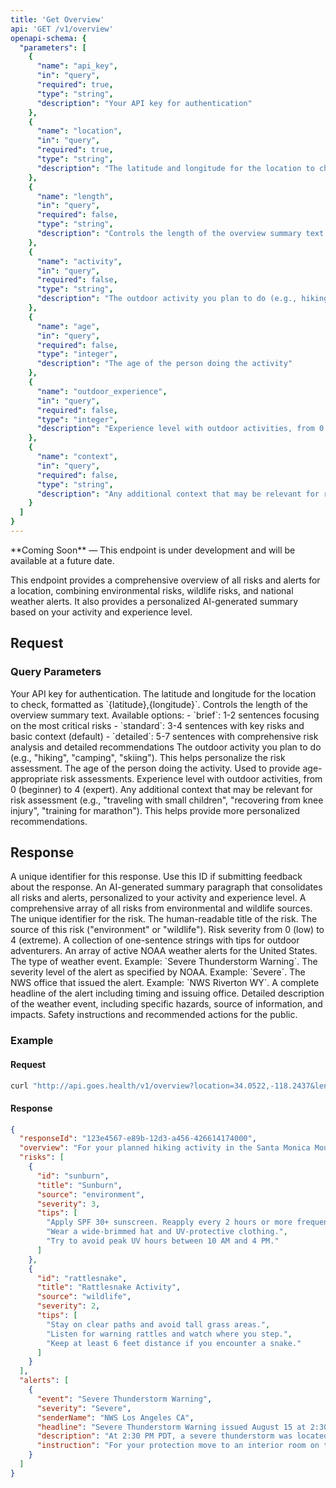 ```yaml
---
title: 'Get Overview'
api: 'GET /v1/overview'
openapi-schema: {
  "parameters": [
    {
      "name": "api_key",
      "in": "query",
      "required": true,
      "type": "string",
      "description": "Your API key for authentication"
    },
    {
      "name": "location",
      "in": "query",
      "required": true,
      "type": "string",
      "description": "The latitude and longitude for the location to check, formatted as {latitude},{longitude}"
    },
    {
      "name": "length",
      "in": "query",
      "required": false,
      "type": "string",
      "description": "Controls the length of the overview summary text (brief, standard, or detailed)"
    },
    {
      "name": "activity",
      "in": "query",
      "required": false,
      "type": "string",
      "description": "The outdoor activity you plan to do (e.g., hiking, camping, skiing)"
    },
    {
      "name": "age",
      "in": "query",
      "required": false,
      "type": "integer",
      "description": "The age of the person doing the activity"
    },
    {
      "name": "outdoor_experience",
      "in": "query",
      "required": false,
      "type": "integer",
      "description": "Experience level with outdoor activities, from 0 (beginner) to 4 (expert)"
    },
    {
      "name": "context",
      "in": "query",
      "required": false,
      "type": "string",
      "description": "Any additional context that may be relevant for risk assessment"
    }
  ]
}
---
```


<Note type="warning">
  **Coming Soon** — This endpoint is under development and will be available at a future date.
</Note>

This endpoint provides a comprehensive overview of all risks and alerts for a location, combining environmental risks, wildlife risks, and national weather alerts. It also provides a personalized AI-generated summary based on your activity and experience level.

## Request

### Query Parameters

<ParamField query="api_key" type="string" required>
  Your API key for authentication.
</ParamField>

<ParamField query="location" type="string" required>
  The latitude and longitude for the location to check, formatted as `{latitude},{longitude}`.
</ParamField>

<ParamField query="length" type="string">
  Controls the length of the overview summary text. Available options:
  - `brief`: 1-2 sentences focusing on the most critical risks
  - `standard`: 3-4 sentences with key risks and basic context (default)
  - `detailed`: 5-7 sentences with comprehensive risk analysis and detailed recommendations
</ParamField>

<ParamField query="activity" type="string">
  The outdoor activity you plan to do (e.g., "hiking", "camping", "skiing"). This helps personalize the risk assessment.
</ParamField>

<ParamField query="age" type="integer">
  The age of the person doing the activity. Used to provide age-appropriate risk assessments.
</ParamField>

<ParamField query="outdoor_experience" type="integer">
  Experience level with outdoor activities, from 0 (beginner) to 4 (expert).
</ParamField>

<ParamField query="context" type="string">
  Any additional context that may be relevant for risk assessment (e.g., "traveling with small children", "recovering from knee injury", "training for marathon"). This helps provide more personalized recommendations.
</ParamField>

## Response

<ResponseField name="responseId" type="string">
  A unique identifier for this response. Use this ID if submitting feedback about the response.
</ResponseField>

<ResponseField name="overview" type="string">
  An AI-generated summary paragraph that consolidates all risks and alerts, personalized to your activity and experience level.
</ResponseField>

<ResponseField name="risks" type="array">
  A comprehensive array of all risks from environmental and wildlife sources.
  <Expandable title="Risk Object Properties">
    <ResponseField name="id" type="string">
      The unique identifier for the risk.
    </ResponseField>
    <ResponseField name="title" type="string">
      The human-readable title of the risk.
    </ResponseField>
    <ResponseField name="source" type="string">
      The source of this risk ("environment" or "wildlife").
    </ResponseField>
    <ResponseField name="severity" type="integer">
      Risk severity from 0 (low) to 4 (extreme).
    </ResponseField>
    <ResponseField name="tips" type="array">
      A collection of one-sentence strings with tips for outdoor adventurers.
    </ResponseField>
  </Expandable>
</ResponseField>

<ResponseField name="alerts" type="array">
  An array of active NOAA weather alerts for the United States.
  <Expandable title="Alert Object Properties">
    <ResponseField name="event" type="string">
      The type of weather event. Example: `Severe Thunderstorm Warning`.
    </ResponseField>
    <ResponseField name="severity" type="string">
      The severity level of the alert as specified by NOAA. Example: `Severe`.
    </ResponseField>
    <ResponseField name="senderName" type="string">
      The NWS office that issued the alert. Example: `NWS Riverton WY`.
    </ResponseField>
    <ResponseField name="headline" type="string">
      A complete headline of the alert including timing and issuing office.
    </ResponseField>
    <ResponseField name="description" type="string">
      Detailed description of the weather event, including specific hazards, source of information, and impacts.
    </ResponseField>
    <ResponseField name="instruction" type="string">
      Safety instructions and recommended actions for the public.
    </ResponseField>
  </Expandable>
</ResponseField>

### Example

#### Request

```bash
curl "http://api.goes.health/v1/overview?location=34.0522,-118.2437&length=detailed&activity=hiking&age=35&outdoor_experience=2&context=traveling+with+small+children&api_key=YOUR_API_KEY"
```

#### Response

```json
{
  "responseId": "123e4567-e89b-12d3-a456-426614174000",
  "overview": "For your planned hiking activity in the Santa Monica Mountains area with small children, there are several important considerations that require attention. The high UV index (8) poses a significant sunburn risk, especially for young children's sensitive skin, and this is particularly relevant given the lack of natural shade on many trails. There's also a moderate heat illness risk with temperatures reaching 85°F, which could feel more intense for children who may not recognize early signs of heat exhaustion. Wildlife activity is relatively low, but be aware of possible rattlesnake encounters common in this area, especially during warmer afternoon hours - keep children on cleared paths and within sight. A severe thunderstorm warning is in effect until 5:00 PM, which could make hiking dangerous - consider postponing or having a clear shelter plan that's easily accessible for children. Given your intermediate outdoor experience (level 2), pay extra attention to the weather conditions and bring appropriate sun protection for the whole family. For this specific hike with children, we recommend starting early in the morning, choosing a shorter trail with frequent rest spots, and having a flexible return plan.",
  "risks": [
    {
      "id": "sunburn",
      "title": "Sunburn",
      "source": "environment",
      "severity": 3,
      "tips": [
        "Apply SPF 30+ sunscreen. Reapply every 2 hours or more frequently if sweating.",
        "Wear a wide-brimmed hat and UV-protective clothing.",
        "Try to avoid peak UV hours between 10 AM and 4 PM."
      ]
    },
    {
      "id": "rattlesnake",
      "title": "Rattlesnake Activity",
      "source": "wildlife",
      "severity": 2,
      "tips": [
        "Stay on clear paths and avoid tall grass areas.",
        "Listen for warning rattles and watch where you step.",
        "Keep at least 6 feet distance if you encounter a snake."
      ]
    }
  ],
  "alerts": [
    {
      "event": "Severe Thunderstorm Warning",
      "severity": "Severe",
      "senderName": "NWS Los Angeles CA",
      "headline": "Severe Thunderstorm Warning issued August 15 at 2:30PM PDT until August 15 at 5:00PM PDT by NWS Los Angeles CA",
      "description": "At 2:30 PM PDT, a severe thunderstorm was located over the Santa Monica Mountains, moving east at 25 mph. HAZARD...60 mph wind gusts and penny size hail. SOURCE...Radar indicated.",
      "instruction": "For your protection move to an interior room on the lowest floor of a building. Torrential rainfall is occurring with this storm, and may lead to flash flooding. Do not drive your vehicle through flooded roadways."
    }
  ]
} 
